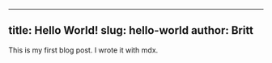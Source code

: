 -------
title: Hello World!
slug: hello-world
author: Britt
-------

This is my first blog post. I wrote it with mdx.